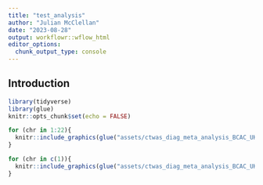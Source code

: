 ```yaml
---
title: "test_analysis"
author: "Julian McClellan"
date: "2023-08-28"
output: workflowr::wflow_html
editor_options:
  chunk_output_type: console
---
```


## Introduction

```r
library(tidyverse)
library(glue)
knitr::opts_chunk$set(echo = FALSE)
```

```r
for (chr in 1:22){
  knitr::include_graphics(glue("assets/ctwas_diag_meta_analysis_BCAC_UKB_ovr_brca__Breast_Mammary_Tissue__eqtl_chr{chr}.png"), error=F)
}
```

```r
for (chr in c(1)){
  knitr::include_graphics(glue("assets/ctwas_diag_meta_analysis_BCAC_UKB_ovr_brca__Breast_Mammary_Tissue__eqtl_chr{chr}.png"), error=F)
}
```
